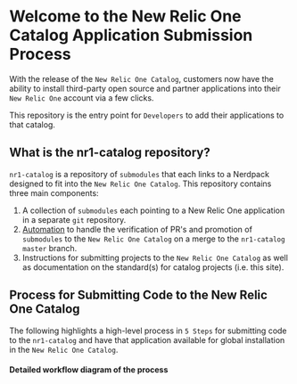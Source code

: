 
# Welcome to the New Relic One Catalog Application Submission Process

With the release of the `New Relic One Catalog`, customers now have the ability to install third-party open source and partner applications into their `New Relic One` account via a few clicks.

This repository is the entry point for `Developers` to add their applications to that catalog.

## What is the nr1-catalog repository?

`nr1-catalog` is a repository of `submodules` that each links to a Nerdpack designed to fit into the `New Relic One Catalog`. This repository contains three main components:

1. A collection of `submodules` each pointing to a New Relic One application in a separate `git` repository.
2. [Automation](https://github.com/newrelic/nr1-catalog/tree/master/.github) to handle the verification of PR's and promotion of `submodules` to the `New Relic One Catalog` on a merge to the `nr1-catalog master` branch.
3. Instructions for submitting projects to the `New Relic One Catalog` as well as documentation on the standard(s) for catalog projects (i.e. this site).

## Process for Submitting Code to the New Relic One Catalog

The following highlights a high-level process in `5 Steps` for submitting code to the `nr1-catalog` and have that application available for global installation in the `New Relic One Catalog`.
<ProcessTimeline />

#### Detailed workflow diagram of the process

<Diagram />

